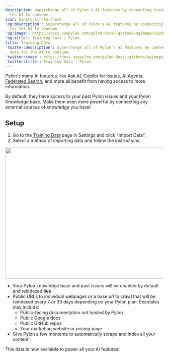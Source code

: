 ---
description: Supercharge all of Pylon's AI features by connecting training data for
  the AI to consume.
icon: binary-circle-check
'og:description': Supercharge all of Pylon's AI features by connecting training data
  for the AI to consume.
'og:image': https://docs.usepylon.com/pylon-docs/~gitbook/ogimage/55LMxjNj9P2tA9DYAwaa
'og:title': Training Data | Pylon
title: Training Data
'twitter:description': Supercharge all of Pylon's AI features by connecting training
  data for the AI to consume.
'twitter:image': https://docs.usepylon.com/pylon-docs/~gitbook/ogimage/55LMxjNj9P2tA9DYAwaa
'twitter:title': Training Data | Pylon
---
Pylon's many AI features, like [Ask AI](/pylon-docs/platform/ask-ai), [Copilot](/pylon-docs/support-workflows/issues/copilot) for Issues, [AI Agents](/pylon-docs/ai-agents/overview), [Federated Search](/pylon-docs/knowledge-base/search#federated-search), and more all benefit from having access to more information.

By default, they have access to your past Pylon issues and your Pylon Knowledge base. Make them even more powerful by connecting any external sources of knowledge you have!

## Setup

1. Go to the [Training Data](https://app.usepylon.com/settings/ai-controls/training-data) page in Settings and click "Import Data".
2. Select a method of importing data and follow the instructions.

<Frame>
<img alt="" class="block" data-testid="zoom-image" fetchpriority="high" height="415" sizes="(max-width: 640px) 400px, 768px" src="/images/d9e1f287.png" width="868"/>
</Frame>

* Your Pylon knowledge base and past issues will be enabled by default and reindexed **live**
* Public URLs to individual webpages or a base url to crawl that will be reindexed every 7 or 30 days depending on your Pylon plan. Examples may include:
    + Public-facing documentation not hosted by Pylon
    + Public Google docs
    + Public GitHub repos
    + Your marketing website or pricing page
* Give Pylon a few moments to automatically scrape and index all your content

This data is now available to power all your AI features!
